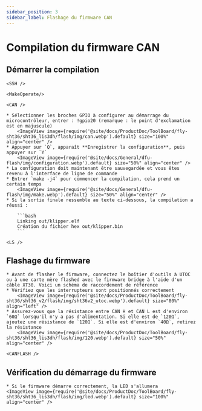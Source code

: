 ```yaml
---
sidebar_position: 3
sidebar_label: Flashage du firmware CAN
---
```




# Compilation du firmware CAN

## Démarrer la compilation

    <SSH />

    <MakeOperate/>

    <CAN />

    * Sélectionner les broches GPIO à configurer au démarrage du microcontrôleur, entrer : !gpio20 (remarque : le point d'exclamation est en majuscule)
        <ImageView image={require('@site/docs/ProductDoc/ToolBoard/fly-sht36/sht36_lis3dh/flash/img/can.webp').default} size="100%" align="center" />
    * Appuyer sur `Q`, apparaît **Enregistrer la configuration**, puis appuyer sur `Y`
        <ImageView image={require('@site/docs/General/dfu-flash/img/configuration.webp').default} size="50%" align="center" />
    * La configuration doit maintenant être sauvegardée et vous êtes revenu à l'interface de ligne de commande
    * Entrer `make -j4` pour commencer la compilation, cela prend un certain temps
        <ImageView image={require('@site/docs/General/dfu-flash/img/make.webp').default} size="50%" align="center" />
    * Si la sortie finale ressemble au texte ci-dessous, la compilation a réussi :

        ```bash
        Linking out/klipper.elf
        Création du fichier hex out/klipper.bin
        ```

    <LS />


## Flashage du firmware

    * Avant de flasher le firmware, connectez le boîtier d'outils à UTOC ou à une carte mère flashed avec le firmware bridge à l'aide d'un câble XT30. Voici un schéma de raccordement de référence
    * Vérifiez que les interrupteurs sont positionnés correctement
        <ImageView image={require('@site/docs/ProductDoc/ToolBoard/fly-sht36/sht36_v2/flash/img/sht36v2_utoc.webp').default} size="80%" align="left" />
    * Assurez-vous que la résistance entre CAN H et CAN L est d'environ `60Ω` lorsqu'il n'y a pas d'alimentation. Si elle est de `120Ω`, ajoutez une résistance de `120Ω`. Si elle est d'environ `40Ω`, retirez la résistance
        <ImageView image={require('@site/docs/ProductDoc/ToolBoard/fly-sht36/sht36_lis3dh/flash/img/120.webp').default} size="50%" align="center" />

    <CANFLASH />

## Vérification du démarrage du firmware

    * Si le firmware démarre correctement, la LED s'allumera
    <ImageView image={require('@site/docs/ProductDoc/ToolBoard/fly-sht36/sht36_lis3dh/flash/img/led.webp').default} size="100%" align="center" />
